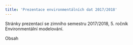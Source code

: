 ```yaml
---
title: 'Prezentace environmentálních dat 2017/2018'
---
```


Stránky prezentací se zimního semestru 2017/2018, 5. ročník Environmentální modelování.

Obsah